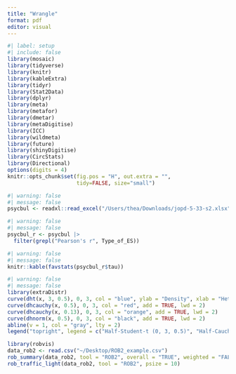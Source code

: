 ```yaml
---
title: "Wrangle"
format: pdf
editor: visual
---
```


```r
#| label: setup
#| include: false
library(mosaic)
library(tidyverse)
library(knitr)
library(kableExtra)
library(tidyr)
library(Stat2Data)
library(dplyr)
library(meta)
library(metafor)
library(dmetar)
library(metaDigitise)
library(ICC)
library(wildmeta)
library(future)
library(shinyDigitise)
library(CircStats)
library(Directional)
options(digits = 4)
knitr::opts_chunk$set(fig.pos = "H", out.extra = "",
                      tidy=FALSE, size="small")
```

```r
#| warning: false
#| message: false
psycbul <- readxl::read_excel("/Users/thea/Downloads/jopd-5-33-s2.xlsx")
```

```r
#| warning: false
#| message: false
psycbul_r <- psycbul |>
  filter(grepl("Pearson's r", Type_of_ES))
```

```r
#| warning: false
#| message: false
knitr::kable(favstats(psycbul_r$tau))
```

```r
#| warning: false
#| message: false
library(extraDistr)
curve(dht(x, 3, 0.5), 0, 3, col = "blue", ylab = "Density", xlab = "Heterogeneity (\u03c4)", lwd = 2)
curve(dhcauchy(x, 0.5), 0, 3, col = "red", add = TRUE, lwd = 2)
curve(dhcauchy(x, 0.13), 0, 3, col = "orange", add = TRUE, lwd = 2)
curve(dhnorm(x, 0.5), 0, 3, col = "black", add = TRUE, lwd = 2)
abline(v = 1, col = "gray", lty = 2)
legend("topright", legend = c("Half-Student-t (0, 3, 0.5)", "Half-Cauchy (0, 0.5)", "Half-Cauchy (0, 0.13)", "Half-Normal (0, 0.5)"), col = c("blue", "red","orange","black"), lwd = 2, bty = "n")
```

```r
library(robvis)
data_rob2 <- read.csv("~/Desktop/ROB2_example.csv")
rob_summary(data_rob2, tool = "ROB2", overall = "TRUE", weighted = "FALSE")
rob_traffic_light(data_rob2, tool = "ROB2", psize = 10)
```
